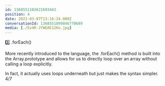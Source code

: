 ```yaml
---
id: 1368551103621693443
position: 4
date: 2021-03-07T13:16:24.000Z
conversationId: 1368551099846770689
media: [./Ev4R-JYWEAE12Ko.jpg]
---
```

3️⃣ .forEach()

More recently introduced to the language, the .forEach() method is built into the Array.prototype and allows for us to directly loop over an array without calling a loop explicitly.

In fact, it actually uses loops underneath but just makes the syntax simpler. 4/7
